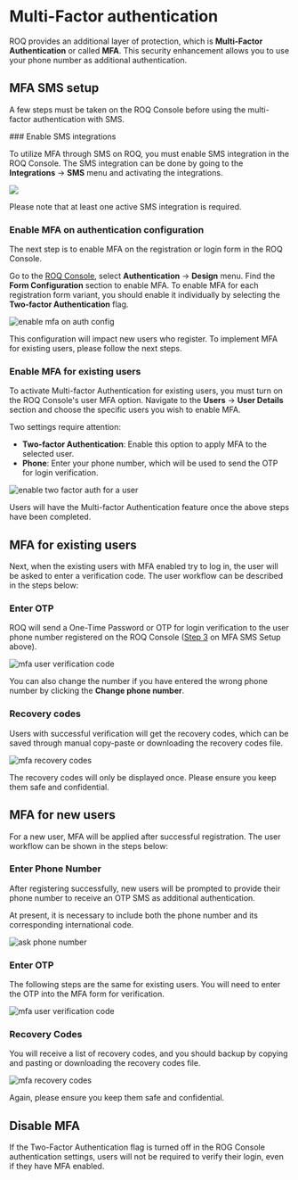
# Multi-Factor authentication

ROQ provides an additional layer of protection, which is **Multi-Factor Authentication** or called **MFA**. This security enhancement allows you to use your phone number as additional authentication.

## MFA SMS setup

A few steps must be taken on the ROQ Console before using the multi-factor authentication with SMS.

<Steps>
### Enable SMS integrations

To utilize MFA through SMS on ROQ, you must enable SMS integration in the ROQ Console. The SMS integration can be done by going to the **Integrations** → **SMS** menu and activating the integrations. 

![](/screenshots/mfa-enable-sms-integration.png)

<Callout type="info">
Please note that at least one active SMS integration is required.
</Callout>

### Enable MFA on authentication configuration

The next step is to enable MFA on the registration or login form in the ROQ Console. 

Go to the [ROQ Console](https://console.roq.tech), select **Authentication** → **Design** menu. Find the **Form Configuration** section to enable MFA. To enable MFA for each registration form variant, you should enable it individually by selecting the **Two-factor Authentication** flag.

![enable mfa on auth config](/screenshots/mfa-enable-auth-configuration.png)

<Callout type="info">
This configuration will impact new users who register. To implement MFA for existing users, please follow the next steps. 
</Callout>

### Enable MFA for existing users

To activate Multi-factor Authentication for existing users, you must turn on the ROQ Console's user MFA option. Navigate to the **Users** → **User Details** section and choose the specific users you wish to enable MFA.

Two settings require attention:

- **Two-factor Authentication**: Enable this option to apply MFA to the selected user.
- **Phone**: Enter your phone number, which will be used to send the OTP for login verification.

![enable two factor auth for a user](/screenshots/mfa-enable-user-two-factor-auth.png)

</Steps>

Users will have the Multi-factor Authentication feature once the above steps have been completed.

## MFA for existing users

Next, when the existing users with MFA enabled try to log in, the user will be asked to enter a verification code. The user workflow can be described in the steps below:

<Steps>

### Enter OTP

ROQ will send a One-Time Password or OTP for login verification to the user phone number registered on the ROQ Console ([Step 3](/user-registration/mfa#enable-mfa-for-existing-users) on MFA SMS Setup above). 

![mfa user verification code](/screenshots/mfa-user-send-verification-code.png)

You can also change the number if you have entered the wrong phone number by clicking the **Change phone number**.

### Recovery codes

Users with successful verification will get the recovery codes, which can be saved through manual copy-paste or downloading the recovery codes file.

![mfa recovery codes](/screenshots/mfa-recovery-codes.png)

<Callout type="warning">
The recovery codes will only be displayed once. Please ensure you keep them safe and confidential.
</Callout>

</Steps>

## MFA for new users

For a new user, MFA will be applied after successful registration. The user workflow can be shown in the steps below:

<Steps>

### Enter Phone Number

After registering successfully, new users will be prompted to provide their phone number to receive an OTP SMS as additional authentication.

At present, it is necessary to include both the phone number and its corresponding international code.

![ask phone number](/screenshots/mfa-new-user-ask-phone.png)

### Enter OTP  

The following steps are the same for existing users. You will need to enter the OTP into the MFA form for verification.

![mfa user verification code](/screenshots/mfa-user-send-verification-code.png)

### Recovery Codes

You will receive a list of recovery codes, and you should backup by copying and pasting or downloading the recovery codes file.

![mfa recovery codes](/screenshots/mfa-recovery-codes.png)

Again, please ensure you keep them safe and confidential.

</Steps>

## Disable MFA

If the Two-Factor Authentication flag is turned off in the ROG Console authentication settings, users will not be required to verify their login, even if they have MFA enabled.